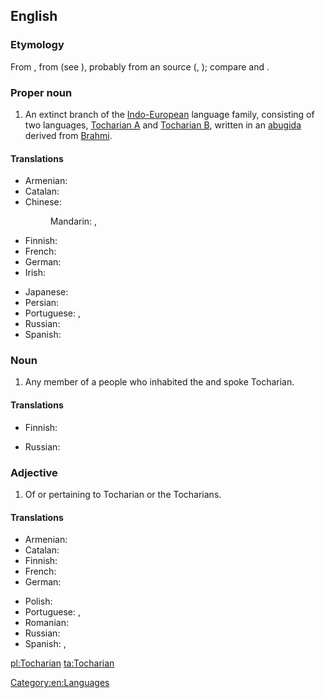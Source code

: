 ==English==
{{wikipedia|dab=Tocharian}}

===Etymology===
From {{der|en|la|Tochari}}, from {{der|en|grc|Τόχαροι||Kucheans}} (see {{m|grc|Τόχαρος}}), probably from an {{der|en|iir}} source ({{cog|peo|tr=tuxāri-}}, {{cog|kho|tr=ttahvāra}}); compare {{der|en|sa|तुखार}} and {{der|en|och|tr=tokʷar|月氏||Yuezhi}}.

===Proper noun===
{{en-proper noun}}

# An extinct branch of the [[Indo-European]] language family, consisting of two languages, [[Tocharian A]] and [[Tocharian B]], written in an [[abugida]] derived from [[Brahmi]].

====Translations====
{{trans-top|language}}
* Armenian: {{t+|hy|թոխարերեն}}
* Catalan: {{t|ca|tokhari|m}}
* Chinese:
*: Mandarin: {{t|cmn|吐火罗语}}, {{t|cmn|龟兹语}}
* Finnish: {{t|fi|tokaari}}
* French: {{t+|fr|tokharien|m}}
* German: {{t|de|Tocharisch|n}}
* Irish: {{t|ga|Tocáiris|f}}
{{trans-mid}}
* Japanese: {{t|ja|トカラ語|tr=トカラご, tokara-go|sc=Jpan}}
* Persian: {{t|fa|تخاری|tr=Toxâri|sc=fa-Arab}}
* Portuguese: {{t|pt|tocariano|m}}, {{t|pt|tocário|m}}
* Russian: {{t+|ru|тохарский}}
* Spanish: {{t+|es|tocario|m}}
{{trans-bottom}}

===Noun===
{{en-noun}}

# Any member of a people who inhabited the {{w|Tarim Basin}} and spoke Tocharian.

====Translations====
{{trans-top|person}}
* Finnish: {{t|fi|tokaari}}
{{trans-mid}}
* Russian: {{t|ru|тохарец|m|sc=Cyrl}}
{{trans-bottom}}

===Adjective===
{{en-adj|-}}

# Of or pertaining to Tocharian or the Tocharians.

====Translations====
{{trans-top|related to Tocharians}}
* Armenian: {{t|hy|թոխարական}}
* Catalan: {{t|ca|tokhari}}
* Finnish: {{t|fi|tokaarilainen}}
* French: {{t+|fr|tokharien|m}}
* German: {{t|de|tocharisch}}
{{trans-mid}}
* Polish: {{t|pl|tocharski|m}}
* Portuguese: {{t|pt|tocariano|m}}, {{t|pt|tocário|m}}
* Romanian: {{t|ro|toharic}}
* Russian: {{t+|ru|тохарский}}
* Spanish: {{t+|es|tocario|m}}, {{t|es|tocaria|f}}
{{trans-bottom}}

[[Category:en:Languages]]

[[pl:Tocharian]]
[[ta:Tocharian]]